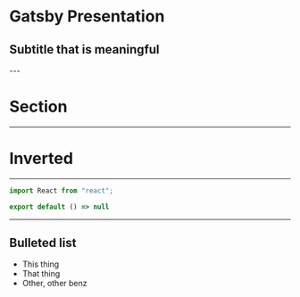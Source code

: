 

# Gatsby Presentation

## Subtitle that is meaningful

<Head>
  <title>Sample Presentation</title>
  <meta name='twitter:card' content='summary_large_image' />
  <meta name='twitter:site' content='@schaudustin' />
  <meta name='twitter:title' content='A sample Gatsby Presentation' />
  <meta name='twitter:description' content='Woo hoo!' />
  <meta name='twitter:image' content='https://example.com/card.png' />
</Head>
---

# Section
---

# Inverted

---

```jsx
import React from "react";

export default () => null
```
---

## Bulleted list

- This thing
- That thing
- Other, other benz
